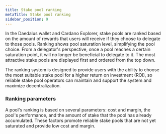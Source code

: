```yaml
---
title: Stake pool ranking
metaTitle: Stake pool ranking
sidebar_position: 9
---
```


In the Daedalus wallet and Cardano Explorer, stake pools are ranked based on the
amount of rewards that users will receive if they choose to delegate to those
pools. Ranking shows pool saturation level, simplifying the pool choice. From a
delegator's perspective, once a pool reaches a certain saturation point, it will
no longer be beneficial to delegate to it. The most attractive stake pools are
displayed first and ordered from the top down.

The ranking system is designed to provide users with the ability to choose the
most suitable stake pool for a higher return on investment (ROI), so reliable
stake pool operators can maintain and support the system and maximize
decentralization.

### Ranking parameters

A pool's ranking is based on several parameters: cost and margin, the pool's
performance, and the amount of stake that the pool has already accumulated.
These factors promote reliable stake pools that are not yet saturated and
provide low cost and margin.
